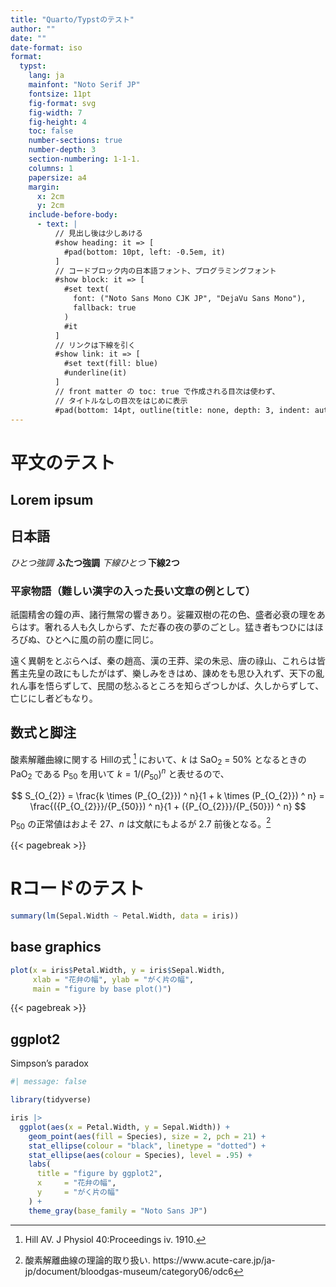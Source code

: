 ```yaml
---
title: "Quarto/Typstのテスト"
author: ""
date: ""
date-format: iso
format:
  typst:
    lang: ja
    mainfont: "Noto Serif JP"
    fontsize: 11pt
    fig-format: svg
    fig-width: 7
    fig-height: 4
    toc: false
    number-sections: true
    number-depth: 3
    section-numbering: 1-1-1.
    columns: 1
    papersize: a4
    margin:
      x: 2cm
      y: 2cm
    include-before-body:
      - text: |
          // 見出し後は少しあける
          #show heading: it => [
            #pad(bottom: 10pt, left: -0.5em, it)
          ]
          // コードブロック内の日本語フォント、プログラミングフォント
          #show block: it => [
            #set text(
              font: ("Noto Sans Mono CJK JP", "DejaVu Sans Mono"),
              fallback: true
            )
            #it
          ]
          // リンクは下線を引く
          #show link: it => [
            #set text(fill: blue)
            #underline(it)
          ]
          // front matter の toc: true で作成される目次は使わず、
          // タイトルなしの目次をはじめに表示
          #pad(bottom: 14pt, outline(title: none, depth: 3, indent: auto))
---
```



# 平文のテスト

## Lorem ipsum

```{=typst}
#lorem(50)
```

## 日本語

*ひとつ強調*  **ふたつ強調** _下線ひとつ_  __下線2つ__

### 平家物語（難しい漢字の入った長い文章の例として）

祇園精舍の鐘の声、諸行無常の響きあり。娑羅双樹の花の色、盛者必衰の理をあらはす。奢れる人も久しからず、ただ春の夜の夢のごとし。猛き者もつひにはほろびぬ、ひとへに風の前の塵に同じ。

遠く異朝をとぶらへば、秦の趙高、漢の王莽、梁の朱忌、唐の祿山、これらは皆舊主先皇の政にもしたがはず、樂しみをきはめ、諌めをも思ひ入れず、天下の亂れん事を悟らずして、民間の愁ふるところを知らざつしかば、久しからずして、亡じにし者どもなり。

## 数式と脚注

酸素解離曲線に関する Hillの式 [^Hill] において、$k$ は SaO~2~ = 50% となるときの PaO~2~ である P~50~ を用いて $k = 1/{(P_{50}) ^ n}$ と表せるので、

$$
S_{O_{2}}
= \frac{k \times (P_{O_{2}}) ^ n}{1 + k \times (P_{O_{2}}) ^ n}
= \frac{({P_{O_{2}}}/{P_{50}}) ^ n}{1 + ({P_{O_{2}}}/{P_{50}}) ^ n}
$$
P~50~ の正常値はおよそ 27、$n$ は文献にもよるが 2.7 前後となる。[^1]

[^1]: 酸素解離曲線の理論的取り扱い. https://www.acute-care.jp/ja-jp/document/bloodgas-museum/category06/odc6
[^Hill]:Hill AV. J Physiol 40:Proceedings iv. 1910.

{{< pagebreak >}}

# Rコードのテスト

```r
summary(lm(Sepal.Width ~ Petal.Width, data = iris))
```

## base graphics

```r
plot(x = iris$Petal.Width, y = iris$Sepal.Width, 
     xlab = "花弁の幅", ylab = "がく片の幅",
     main = "figure by base plot()")
```

{{< pagebreak >}}

## ggplot2

Simpson's paradox

```r
#| message: false

library(tidyverse)

iris |>
  ggplot(aes(x = Petal.Width, y = Sepal.Width)) +
    geom_point(aes(fill = Species), size = 2, pch = 21) +
    stat_ellipse(colour = "black", linetype = "dotted") +
    stat_ellipse(aes(colour = Species), level = .95) +
    labs(
      title = "figure by ggplot2",
      x     = "花弁の幅",
      y     = "がく片の幅"
    ) +
    theme_gray(base_family = "Noto Sans JP")
```

